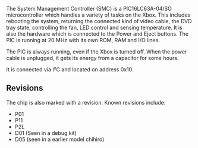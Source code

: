 The System Management Controller (SMC) is a PIC16LC63A-04/SO microcontroller which handles a variety of tasks on the Xbox.
This includes rebooting the system, returning the connected kind of video cable, the DVD tray state, controlling the fan, LED control and sensing temperature.
It is also the hardware which is connected to the Power and Eject buttons.
The PIC is running at 20 MHz with its own ROM, RAM and I/O lines.

The PIC is always running, even if the Xbox is turned off. When the power cable is unplugged, it gets its energy from a capacitor for some hours. 

It is connected via I²C and located on address 0x10.

== Revisions ==

The chip is also marked with a revision.
Known revisions include:

* P01
* P11
* P2L{{citation needed}}
* D01 (Seen in a debug kit)
* D05 (seen in a earlier model chihiro)